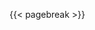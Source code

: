 \begin{center}
\uppercase{ {{< var tcc.autor >}} }

\vspace{6cm}

\uppercase{ {{< var tcc.titulo >}} }

{{< var tcc.subtitulo >}}

\vspace{3cm}

\hfill\begin{minipage}{0.5\textwidth}
Pré-projeto de Trabalho de Conclusão de Curso (TCC) apresentado na Faculdade de Engenharia Mecânica (Femec) da Universidade Federal do Sul e Sudeste do Pará (Unifesspa) como requisito básico para a conclusão do Curso de Engenharia Mecânica.

\vspace{1cm}

Orientador (a): {{< var tcc.orientador >}}

Coorientador (a): {{< var tcc.coorientador >}}

\end{minipage}

\vfill

\uppercase{ {{< var tcc.cidade >}} }

{{< var tcc.ano >}}

\end{center}

{{< pagebreak >}}